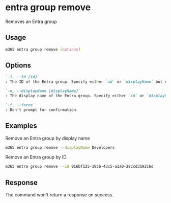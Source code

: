 
# entra group remove

Removes an Entra group

## Usage

```sh
m365 entra group remove [options]
```

## Options

```md definition-list
`-i, --id [id]`
: The ID of the Entra group. Specify either `id` or `displayName` but not both.

`-n, --displayName [displayName]`
: The display name of the Entra group. Specify either `id` or `displayName` but not both.

`-f, --force`
: Don't prompt for confirmation.
```

<Global />

## Examples

Remove an Entra group by display name

```sh
m365 entra group remove --displayName Developers
```

Remove an Entra group by ID

```sh
m365 entra group remove --id 016bf125-195b-43c5-a1a0-28ccd3192c6d
```

## Response

The command won't return a response on success.
